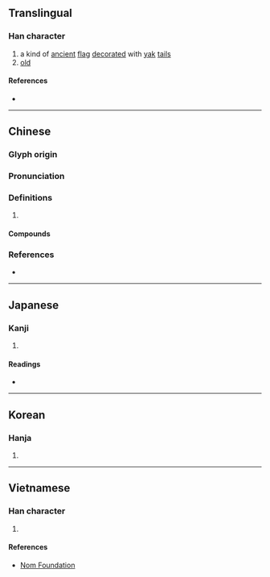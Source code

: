 {{character info/new}}
==Translingual==

===Han character===
{{Han char|rn=70|rad=方|as=06|sn=10|four=08214|canj=YSOHU|ids=⿸⿰方𠂉毛}}

# a kind of [[ancient]] [[flag]] [[decorate]]d with [[yak]] [[tail]]s
# [[old]]

====References====
* {{Han ref|kx=0482.180|dkj=13642|dj=0844.120|hdz=32177.060|uh=65C4|ud=26052|bh=D1D1|bd=53713}}

----

==Chinese==
{{zh-forms}}

===Glyph origin===
{{Han etym}}
{{Han compound|㫃|毛|c1=s|c2=p|ls=psc}}

===Pronunciation===
{{zh-pron
|m=máo
|c=mou4
|mc=y
|oc=y
|cat=
}}

===Definitions===
{{zh-hanzi}}

# {{rfdef|zh}}

====Compounds====
{{zh-der|干旄|旌旄|旄倪|擁旄|旄鉞|旄頭|旄丘|白旄|白旄黃鉞|旄騎|旄牛|節旄|騂旄|羽旄}}

===References===
* {{R:yue:mfccd}}

----

==Japanese==

===Kanji===
{{ja-kanji|grade=|rs=方06}}

# {{defn|lang=ja|sort=方06}}

====Readings====
* {{ja-readings|goon=[[もう]] (mō)|kanon=[[ぼう]] (bō)|kun=[[はたかざり]] (hatakazari), [[おいぼれ]] (oibore)}}

----

==Korean==

===Hanja===
{{ko-hanja|hangeul=모|eumhun=|rv=mo|mr=mo|y=mo}}

# {{defn|lang=ko|sort=方06}}

----

==Vietnamese==

===Han character===
{{vi-hantu|rs=方06|mao}}

# {{defn|lang=vi|sort=方06}}

====References====
* [http://nomfoundation.org/common/nom_details.php?codepoint=65c4 Nom Foundation]